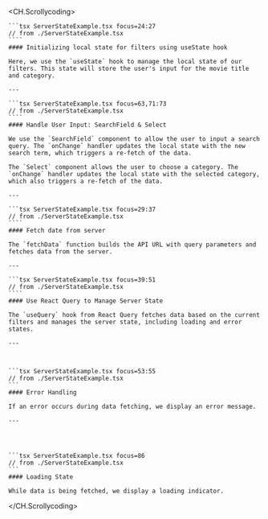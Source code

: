 
<CH.Scrollycoding>

    ```tsx ServerStateExample.tsx focus=24:27
    // from ./ServerStateExample.tsx
    ````
    #### Initializing local state for filters using useState hook
    
    Here, we use the `useState` hook to manage the local state of our filters. This state will store the user's input for the movie title and category.

    ---

    ```tsx ServerStateExample.tsx focus=63,71:73
    // from ./ServerStateExample.tsx
    ````
    #### Handle User Input: SearchField & Select

    We use the `SearchField` component to allow the user to input a search query. The `onChange` handler updates the local state with the new search term, which triggers a re-fetch of the data.

    The `Select` component allows the user to choose a category. The `onChange` handler updates the local state with the selected category, which also triggers a re-fetch of the data.

    ---

    ```tsx ServerStateExample.tsx focus=29:37
    // from ./ServerStateExample.tsx
    ````
    #### Fetch date from server

    The `fetchData` function builds the API URL with query parameters and fetches data from the server.

    ---

    ```tsx ServerStateExample.tsx focus=39:51
    // from ./ServerStateExample.tsx
    ````
    #### Use React Query to Manage Server State

    The `useQuery` hook from React Query fetches data based on the current filters and manages the server state, including loading and error states.

    ---



    ```tsx ServerStateExample.tsx focus=53:55
    // from ./ServerStateExample.tsx
    ```
    #### Error Handling

    If an error occurs during data fetching, we display an error message.

    ---




    ```tsx ServerStateExample.tsx focus=86
    // from ./ServerStateExample.tsx
    ```
    #### Loading State

    While data is being fetched, we display a loading indicator.
   
</CH.Scrollycoding>



